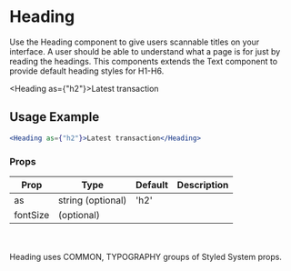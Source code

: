 # Heading

Use the Heading component to give users scannable titles on your interface. A user should be able to understand what a page is for just by reading the headings. This components extends the Text component to provide default heading styles for H1-H6.


<Heading as={"h2"}>Latest transaction</Heading>

## Usage Example

```jsx
<Heading as={"h2"}>Latest transaction</Heading>
```

### Props


<Table>
  <thead>
  <tr>
    <th>Prop</th>
    <th>Type</th>
    <th>Default</th>
    <th>Description</th>
  </tr>
  </thead>
  <tbody>
  <tr><td>as</td><td>string (optional)</td><td>'h2'</td><td></td></tr>
  <tr><td>fontSize</td><td>(optional)</td><td></td><td></td></tr>
    </tbody>
    </Table>

<br></br>Heading uses COMMON, TYPOGRAPHY groups of Styled System props.

